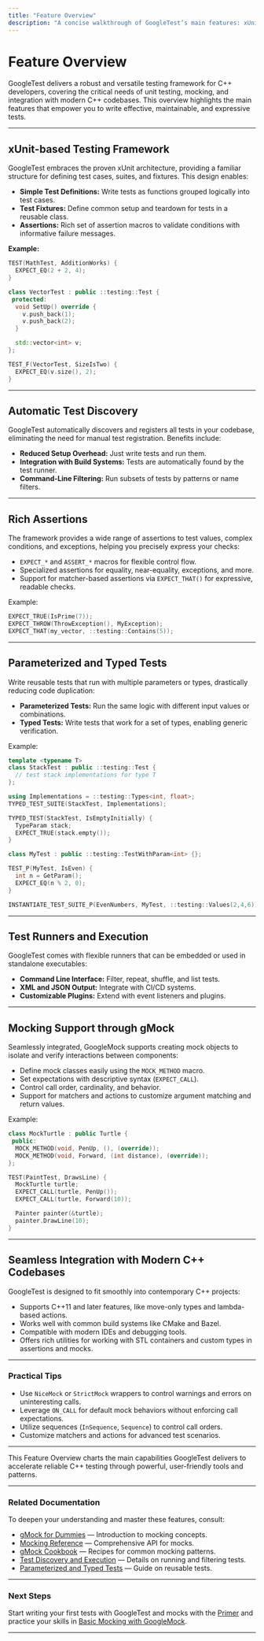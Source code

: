 ```yaml
---
title: "Feature Overview"
description: "A concise walkthrough of GoogleTest’s main features: xUnit-based testing, automatic discovery, rich assertions, parameterized and typed tests, test runners, mocking, and seamless integration with modern C++ codebases."
---
```


# Feature Overview

GoogleTest delivers a robust and versatile testing framework for C++ developers, covering the critical needs of unit testing, mocking, and integration with modern C++ codebases. This overview highlights the main features that empower you to write effective, maintainable, and expressive tests.

---

## xUnit-based Testing Framework

GoogleTest embraces the proven xUnit architecture, providing a familiar structure for defining test cases, suites, and fixtures. This design enables:

- **Simple Test Definitions:** Write tests as functions grouped logically into test cases.
- **Test Fixtures:** Define common setup and teardown for tests in a reusable class.
- **Assertions:** Rich set of assertion macros to validate conditions with informative failure messages.

**Example:**

```cpp
TEST(MathTest, AdditionWorks) {
  EXPECT_EQ(2 + 2, 4);
}

class VectorTest : public ::testing::Test {
 protected:
  void SetUp() override {
    v.push_back(1);
    v.push_back(2);
  }

  std::vector<int> v;
};

TEST_F(VectorTest, SizeIsTwo) {
  EXPECT_EQ(v.size(), 2);
}
```

---

## Automatic Test Discovery

GoogleTest automatically discovers and registers all tests in your codebase, eliminating the need for manual test registration. Benefits include:

- **Reduced Setup Overhead:** Just write tests and run them.
- **Integration with Build Systems:** Tests are automatically found by the test runner.
- **Command-Line Filtering:** Run subsets of tests by patterns or name filters.

---

## Rich Assertions

The framework provides a wide range of assertions to test values, complex conditions, and exceptions, helping you precisely express your checks:

- `EXPECT_*` and `ASSERT_*` macros for flexible control flow.
- Specialized assertions for equality, near-equality, exceptions, and more.
- Support for matcher-based assertions via `EXPECT_THAT()` for expressive, readable checks.

Example:

```cpp
EXPECT_TRUE(IsPrime(7));
EXPECT_THROW(ThrowException(), MyException);
EXPECT_THAT(my_vector, ::testing::Contains(5));
```

---

## Parameterized and Typed Tests

Write reusable tests that run with multiple parameters or types, drastically reducing code duplication:

- **Parameterized Tests:** Run the same logic with different input values or combinations.
- **Typed Tests:** Write tests that work for a set of types, enabling generic verification.

Example:

```cpp
template <typename T>
class StackTest : public ::testing::Test {
  // test stack implementations for type T
};

using Implementations = ::testing::Types<int, float>;
TYPED_TEST_SUITE(StackTest, Implementations);

TYPED_TEST(StackTest, IsEmptyInitially) {
  TypeParam stack;
  EXPECT_TRUE(stack.empty());
}

class MyTest : public ::testing::TestWithParam<int> {};

TEST_P(MyTest, IsEven) {
  int n = GetParam();
  EXPECT_EQ(n % 2, 0);
}

INSTANTIATE_TEST_SUITE_P(EvenNumbers, MyTest, ::testing::Values(2,4,6));
```

---

## Test Runners and Execution

GoogleTest comes with flexible runners that can be embedded or used in standalone executables:

- **Command Line Interface:** Filter, repeat, shuffle, and list tests.
- **XML and JSON Output:** Integrate with CI/CD systems.
- **Customizable Plugins:** Extend with event listeners and plugins.

---

## Mocking Support through gMock

Seamlessly integrated, GoogleMock supports creating mock objects to isolate and verify interactions between components:

- Define mock classes easily using the `MOCK_METHOD` macro.
- Set expectations with descriptive syntax (`EXPECT_CALL`).
- Control call order, cardinality, and behavior.
- Support for matchers and actions to customize argument matching and return values.

Example:

```cpp
class MockTurtle : public Turtle {
 public:
  MOCK_METHOD(void, PenUp, (), (override));
  MOCK_METHOD(void, Forward, (int distance), (override));
};

TEST(PaintTest, DrawsLine) {
  MockTurtle turtle;
  EXPECT_CALL(turtle, PenUp());
  EXPECT_CALL(turtle, Forward(10));

  Painter painter(&turtle);
  painter.DrawLine(10);
}
```

---

## Seamless Integration with Modern C++ Codebases

GoogleTest is designed to fit smoothly into contemporary C++ projects:

- Supports C++11 and later features, like move-only types and lambda-based actions.
- Works well with common build systems like CMake and Bazel.
- Compatible with modern IDEs and debugging tools.
- Offers rich utilities for working with STL containers and custom types in assertions and mocks.

---

### Practical Tips

- Use `NiceMock` or `StrictMock` wrappers to control warnings and errors on uninteresting calls.
- Leverage `ON_CALL` for default mock behaviors without enforcing call expectations.
- Utilize sequences (`InSequence`, `Sequence`) to control call orders.
- Customize matchers and actions for advanced test scenarios.

---

This Feature Overview charts the main capabilities GoogleTest delivers to accelerate reliable C++ testing through powerful, user-friendly tools and patterns.


---

### Related Documentation

To deepen your understanding and master these features, consult:

- [gMock for Dummies](https://google.github.io/googletest/gmock_for_dummies.html) — Introduction to mocking concepts.
- [Mocking Reference](reference/mocking.md) — Comprehensive API for mocks.
- [gMock Cookbook](gmock_cook_book.md) — Recipes for common mocking patterns.
- [Test Discovery and Execution](api-reference/core-testing-apis/test-discovery-execution.md) — Details on running and filtering tests.
- [Parameterized and Typed Tests](guides/essential-workflows/parameterized-and-typed-tests.md) — Guide on reusable tests.

---

### Next Steps

Start writing your first tests with GoogleTest and mocks with the [Primer](/getting-started/first-test-validation/writing-your-first-test) and practice your skills in [Basic Mocking with GoogleMock](/guides/getting-started/basic-mocking).

---